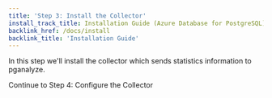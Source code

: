```yaml
---
title: 'Step 3: Install the Collector'
install_track_title: Installation Guide (Azure Database for PostgreSQL)
backlink_href: /docs/install
backlink_title: 'Installation Guide'
---
```



In this step we'll install the collector which sends statistics information to pganalyze.

<CollectorInstallInstructions apiKey={props.apiKey} />

<Link className="btn btn-success" to="04_configure_the_collector_package">
  Continue to Step 4: Configure the Collector
</Link>
